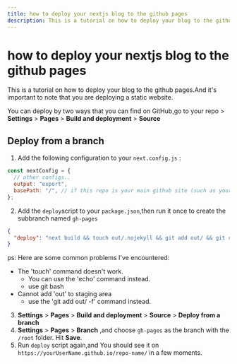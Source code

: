 ```yaml
---
title: how to deploy your nextjs blog to the github pages
description: This is a tutorial on how to deploy your blog to the github pages
---
```


# how to deploy your nextjs blog to the github pages

This is a tutorial on how to deploy your blog to the github pages.And it's important to note that you are deploying a static website.

You can deploy by two ways that you can find on GitHub,go to your repo > **Settings** > **Pages** > **Build and deployment** > **Source**

## Deploy from a branch

1. Add the following configuration to your `next.config.js` :

```js
const nextConfig = {
  // other configs..
  output: "export",
  basePath: "/", // if this repo is your main github site (such as yourUserName.github.io),you should set it as '/'.else it's you repo'name
};
```

2. Add the `deploy`script to your `package.json`,then run it once to create the subbranch named `gh-pages`

```json
{
  "deploy": "next build && touch out/.nojekyll && git add out/ && git commit -m \"Deploy\" && git subtree push --prefix out origin gh-pages"
}
```

ps: Here are some common problems I've encountered:

- The 'touch' command doesn't work.
  - You can use the 'echo' command instead.
  - use git bash
- Cannot add 'out' to staging area
  - use the 'git add out/ -f' command instead.

3. **Settings** > **Pages** > **Build and deployment** > **Source** > **Deploy from a branch**
4. **Settings** > **Pages** > **Branch** ,and choose `gh-pages` as the branch with the `/root` folder. Hit **Save**.
5. Run `deploy` script again,and You should see it on `https://yourUserName.github.io/repo-name/` in a few moments.
